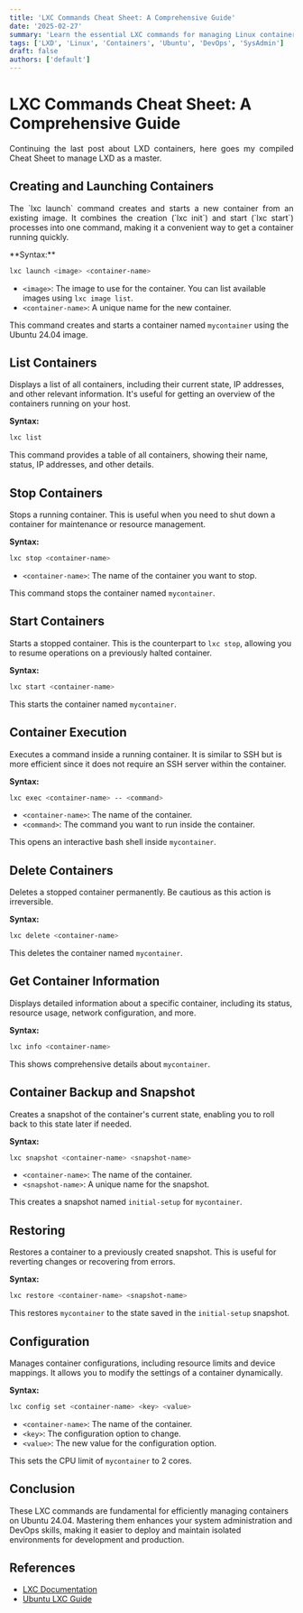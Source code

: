 ```yaml
---
title: 'LXC Commands Cheat Sheet: A Comprehensive Guide'
date: '2025-02-27'
summary: 'Learn the essential LXC commands for managing Linux containers'
tags: ['LXD', 'Linux', 'Containers', 'Ubuntu', 'DevOps', 'SysAdmin']
draft: false
authors: ['default']
---
```


# **LXC Commands Cheat Sheet: A Comprehensive Guide**

<p align="justify">
Continuing the last post about LXD containers, here goes my compiled Cheat Sheet to manage LXD as a master.
</p>

## **Creating and Launching Containers**

<p align="justify">
The `lxc launch` command creates and starts a new container from an existing image. It combines the creation (`lxc init`) and start (`lxc start`) processes into 
one command, making it a convenient way to get a container running quickly.
</p>
**Syntax:**

```bash
lxc launch <image> <container-name>
```

- `<image>`: The image to use for the container. You can list available images using `lxc image list`.
- `<container-name>`: A unique name for the new container.

This command creates and starts a container named `mycontainer` using the Ubuntu 24.04 image.

## **List Containers**

Displays a list of all containers, including their current state, IP addresses, and other relevant information. It's useful for getting an overview 
of the containers running on your host.

**Syntax:**

```bash
lxc list
```

This command provides a table of all containers, showing their name, status, IP addresses, and other details.

## **Stop Containers**

Stops a running container. This is useful when you need to shut down a container for maintenance or resource management.

**Syntax:**
```bash
lxc stop <container-name>
```
- `<container-name>`: The name of the container you want to stop.

This command stops the container named `mycontainer`.

## **Start Containers**

Starts a stopped container. This is the counterpart to `lxc stop`, allowing you to resume operations on a previously halted container.

**Syntax:**
```bash
lxc start <container-name>
```

This starts the container named `mycontainer`.

## **Container Execution**

Executes a command inside a running container. It is similar to SSH but is more efficient since it does not require an SSH server within the container.

**Syntax:**
```bash
lxc exec <container-name> -- <command>
```

- `<container-name>`: The name of the container.
- `<command>`: The command you want to run inside the container.

This opens an interactive bash shell inside `mycontainer`.

## **Delete Containers**

Deletes a stopped container permanently. Be cautious as this action is irreversible.

**Syntax:**
```bash
lxc delete <container-name>
```

This deletes the container named `mycontainer`.

## **Get Container Information**

Displays detailed information about a specific container, including its status, resource usage, network configuration, and more.

**Syntax:**
```bash
lxc info <container-name>
```

This shows comprehensive details about `mycontainer`.

## **Container Backup and Snapshot**

Creates a snapshot of the container's current state, enabling you to roll back to this state later if needed.

**Syntax:**
```bash
lxc snapshot <container-name> <snapshot-name>
```

- `<container-name>`: The name of the container.
- `<snapshot-name>`: A unique name for the snapshot.

This creates a snapshot named `initial-setup` for `mycontainer`.

## **Restoring**

Restores a container to a previously created snapshot. This is useful for reverting changes or recovering from errors.

**Syntax:**
```bash
lxc restore <container-name> <snapshot-name>
```

This restores `mycontainer` to the state saved in the `initial-setup` snapshot.

## **Configuration**

Manages container configurations, including resource limits and device mappings. It allows you to modify the settings of a container dynamically.

**Syntax:**
```bash
lxc config set <container-name> <key> <value>
```

- `<container-name>`: The name of the container.
- `<key>`: The configuration option to change.
- `<value>`: The new value for the configuration option.

This sets the CPU limit of `mycontainer` to 2 cores.

## Conclusion

These LXC commands are fundamental for efficiently managing containers on Ubuntu 24.04. Mastering them enhances your system administration and 
DevOps skills, making it easier to deploy and maintain isolated environments for development and production.

## References
- [LXC Documentation](https://linuxcontainers.org/lxc/introduction/)
- [Ubuntu LXC Guide](https://help.ubuntu.com/community/LXC)